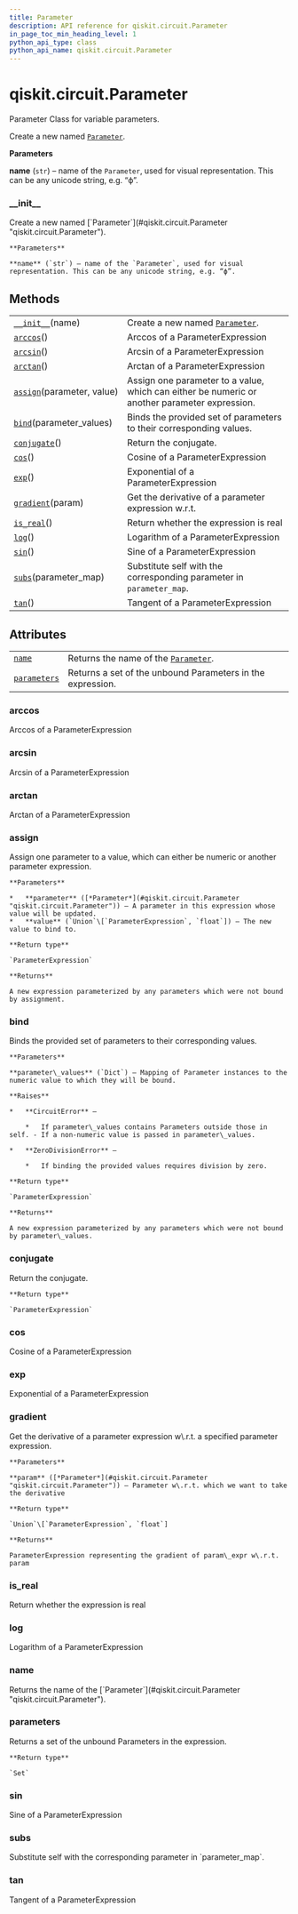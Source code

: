 ```yaml
---
title: Parameter
description: API reference for qiskit.circuit.Parameter
in_page_toc_min_heading_level: 1
python_api_type: class
python_api_name: qiskit.circuit.Parameter
---
```


# qiskit.circuit.Parameter

<Class id="qiskit.circuit.Parameter" github="https://github.com/qiskit/qiskit/tree/stable/0.18/qiskit/circuit/parameter.py" signature="Parameter(name)">
  Parameter Class for variable parameters.

  Create a new named [`Parameter`](#qiskit.circuit.Parameter "qiskit.circuit.Parameter").

  **Parameters**

  **name** (`str`) – name of the `Parameter`, used for visual representation. This can be any unicode string, e.g. “ϕ”.

  ### \_\_init\_\_

  <Function id="qiskit.circuit.Parameter.__init__" name="__init__" signature="__init__(name)">
    Create a new named [`Parameter`](#qiskit.circuit.Parameter "qiskit.circuit.Parameter").

    **Parameters**

    **name** (`str`) – name of the `Parameter`, used for visual representation. This can be any unicode string, e.g. “ϕ”.
  </Function>

  ## Methods

  |                                                                                                  |                                                                                               |
  | ------------------------------------------------------------------------------------------------ | --------------------------------------------------------------------------------------------- |
  | [`__init__`](#qiskit.circuit.Parameter.__init__ "qiskit.circuit.Parameter.__init__")(name)       | Create a new named [`Parameter`](#qiskit.circuit.Parameter "qiskit.circuit.Parameter").       |
  | [`arccos`](#qiskit.circuit.Parameter.arccos "qiskit.circuit.Parameter.arccos")()                 | Arccos of a ParameterExpression                                                               |
  | [`arcsin`](#qiskit.circuit.Parameter.arcsin "qiskit.circuit.Parameter.arcsin")()                 | Arcsin of a ParameterExpression                                                               |
  | [`arctan`](#qiskit.circuit.Parameter.arctan "qiskit.circuit.Parameter.arctan")()                 | Arctan of a ParameterExpression                                                               |
  | [`assign`](#qiskit.circuit.Parameter.assign "qiskit.circuit.Parameter.assign")(parameter, value) | Assign one parameter to a value, which can either be numeric or another parameter expression. |
  | [`bind`](#qiskit.circuit.Parameter.bind "qiskit.circuit.Parameter.bind")(parameter\_values)      | Binds the provided set of parameters to their corresponding values.                           |
  | [`conjugate`](#qiskit.circuit.Parameter.conjugate "qiskit.circuit.Parameter.conjugate")()        | Return the conjugate.                                                                         |
  | [`cos`](#qiskit.circuit.Parameter.cos "qiskit.circuit.Parameter.cos")()                          | Cosine of a ParameterExpression                                                               |
  | [`exp`](#qiskit.circuit.Parameter.exp "qiskit.circuit.Parameter.exp")()                          | Exponential of a ParameterExpression                                                          |
  | [`gradient`](#qiskit.circuit.Parameter.gradient "qiskit.circuit.Parameter.gradient")(param)      | Get the derivative of a parameter expression w\.r.t.                                          |
  | [`is_real`](#qiskit.circuit.Parameter.is_real "qiskit.circuit.Parameter.is_real")()              | Return whether the expression is real                                                         |
  | [`log`](#qiskit.circuit.Parameter.log "qiskit.circuit.Parameter.log")()                          | Logarithm of a ParameterExpression                                                            |
  | [`sin`](#qiskit.circuit.Parameter.sin "qiskit.circuit.Parameter.sin")()                          | Sine of a ParameterExpression                                                                 |
  | [`subs`](#qiskit.circuit.Parameter.subs "qiskit.circuit.Parameter.subs")(parameter\_map)         | Substitute self with the corresponding parameter in `parameter_map`.                          |
  | [`tan`](#qiskit.circuit.Parameter.tan "qiskit.circuit.Parameter.tan")()                          | Tangent of a ParameterExpression                                                              |

  ## Attributes

  |                                                                                            |                                                                                              |
  | ------------------------------------------------------------------------------------------ | -------------------------------------------------------------------------------------------- |
  | [`name`](#qiskit.circuit.Parameter.name "qiskit.circuit.Parameter.name")                   | Returns the name of the [`Parameter`](#qiskit.circuit.Parameter "qiskit.circuit.Parameter"). |
  | [`parameters`](#qiskit.circuit.Parameter.parameters "qiskit.circuit.Parameter.parameters") | Returns a set of the unbound Parameters in the expression.                                   |

  ### arccos

  <Function id="qiskit.circuit.Parameter.arccos" name="arccos" signature="arccos()">
    Arccos of a ParameterExpression
  </Function>

  ### arcsin

  <Function id="qiskit.circuit.Parameter.arcsin" name="arcsin" signature="arcsin()">
    Arcsin of a ParameterExpression
  </Function>

  ### arctan

  <Function id="qiskit.circuit.Parameter.arctan" name="arctan" signature="arctan()">
    Arctan of a ParameterExpression
  </Function>

  ### assign

  <Function id="qiskit.circuit.Parameter.assign" name="assign" signature="assign(parameter, value)">
    Assign one parameter to a value, which can either be numeric or another parameter expression.

    **Parameters**

    *   **parameter** ([*Parameter*](#qiskit.circuit.Parameter "qiskit.circuit.Parameter")) – A parameter in this expression whose value will be updated.
    *   **value** (`Union`\[`ParameterExpression`, `float`]) – The new value to bind to.

    **Return type**

    `ParameterExpression`

    **Returns**

    A new expression parameterized by any parameters which were not bound by assignment.
  </Function>

  ### bind

  <Function id="qiskit.circuit.Parameter.bind" name="bind" signature="bind(parameter_values)">
    Binds the provided set of parameters to their corresponding values.

    **Parameters**

    **parameter\_values** (`Dict`) – Mapping of Parameter instances to the numeric value to which they will be bound.

    **Raises**

    *   **CircuitError** –

        *   If parameter\_values contains Parameters outside those in self. - If a non-numeric value is passed in parameter\_values.

    *   **ZeroDivisionError** –

        *   If binding the provided values requires division by zero.

    **Return type**

    `ParameterExpression`

    **Returns**

    A new expression parameterized by any parameters which were not bound by parameter\_values.
  </Function>

  ### conjugate

  <Function id="qiskit.circuit.Parameter.conjugate" name="conjugate" signature="conjugate()">
    Return the conjugate.

    **Return type**

    `ParameterExpression`
  </Function>

  ### cos

  <Function id="qiskit.circuit.Parameter.cos" name="cos" signature="cos()">
    Cosine of a ParameterExpression
  </Function>

  ### exp

  <Function id="qiskit.circuit.Parameter.exp" name="exp" signature="exp()">
    Exponential of a ParameterExpression
  </Function>

  ### gradient

  <Function id="qiskit.circuit.Parameter.gradient" name="gradient" signature="gradient(param)">
    Get the derivative of a parameter expression w\.r.t. a specified parameter expression.

    **Parameters**

    **param** ([*Parameter*](#qiskit.circuit.Parameter "qiskit.circuit.Parameter")) – Parameter w\.r.t. which we want to take the derivative

    **Return type**

    `Union`\[`ParameterExpression`, `float`]

    **Returns**

    ParameterExpression representing the gradient of param\_expr w\.r.t. param
  </Function>

  ### is\_real

  <Function id="qiskit.circuit.Parameter.is_real" name="is_real" signature="is_real()">
    Return whether the expression is real
  </Function>

  ### log

  <Function id="qiskit.circuit.Parameter.log" name="log" signature="log()">
    Logarithm of a ParameterExpression
  </Function>

  ### name

  <Function id="qiskit.circuit.Parameter.name" name="name" signature="property name">
    Returns the name of the [`Parameter`](#qiskit.circuit.Parameter "qiskit.circuit.Parameter").
  </Function>

  ### parameters

  <Function id="qiskit.circuit.Parameter.parameters" name="parameters" signature="property parameters">
    Returns a set of the unbound Parameters in the expression.

    **Return type**

    `Set`
  </Function>

  ### sin

  <Function id="qiskit.circuit.Parameter.sin" name="sin" signature="sin()">
    Sine of a ParameterExpression
  </Function>

  ### subs

  <Function id="qiskit.circuit.Parameter.subs" name="subs" signature="subs(parameter_map)">
    Substitute self with the corresponding parameter in `parameter_map`.
  </Function>

  ### tan

  <Function id="qiskit.circuit.Parameter.tan" name="tan" signature="tan()">
    Tangent of a ParameterExpression
  </Function>
</Class>


